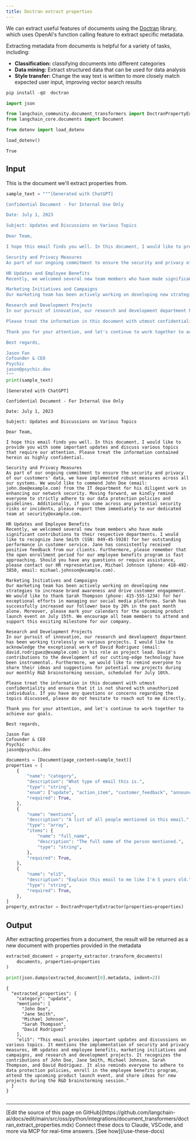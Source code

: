 ```yaml
---
title: Doctran extract properties
---
```


We can extract useful features of documents using the [Doctran](https://github.com/psychic-api/doctran) library, which uses OpenAI's function calling feature to extract specific metadata.

Extracting metadata from documents is helpful for a variety of tasks, including:

* **Classification:** classifying documents into different categories
* **Data mining:** Extract structured data that can be used for data analysis
* **Style transfer:** Change the way text is written to more closely match expected user input, improving vector search results

```python
pip install -qU  doctran
```

```python
import json

from langchain_community.document_transformers import DoctranPropertyExtractor
from langchain_core.documents import Document
```

```python
from dotenv import load_dotenv

load_dotenv()
```

```output
True
```

## Input

This is the document we'll extract properties from.

```python
sample_text = """[Generated with ChatGPT]

Confidential Document - For Internal Use Only

Date: July 1, 2023

Subject: Updates and Discussions on Various Topics

Dear Team,

I hope this email finds you well. In this document, I would like to provide you with some important updates and discuss various topics that require our attention. Please treat the information contained herein as highly confidential.

Security and Privacy Measures
As part of our ongoing commitment to ensure the security and privacy of our customers' data, we have implemented robust measures across all our systems. We would like to commend John Doe (email: john.doe@example.com) from the IT department for his diligent work in enhancing our network security. Moving forward, we kindly remind everyone to strictly adhere to our data protection policies and guidelines. Additionally, if you come across any potential security risks or incidents, please report them immediately to our dedicated team at security@example.com.

HR Updates and Employee Benefits
Recently, we welcomed several new team members who have made significant contributions to their respective departments. I would like to recognize Jane Smith (SSN: 049-45-5928) for her outstanding performance in customer service. Jane has consistently received positive feedback from our clients. Furthermore, please remember that the open enrollment period for our employee benefits program is fast approaching. Should you have any questions or require assistance, please contact our HR representative, Michael Johnson (phone: 418-492-3850, email: michael.johnson@example.com).

Marketing Initiatives and Campaigns
Our marketing team has been actively working on developing new strategies to increase brand awareness and drive customer engagement. We would like to thank Sarah Thompson (phone: 415-555-1234) for her exceptional efforts in managing our social media platforms. Sarah has successfully increased our follower base by 20% in the past month alone. Moreover, please mark your calendars for the upcoming product launch event on July 15th. We encourage all team members to attend and support this exciting milestone for our company.

Research and Development Projects
In our pursuit of innovation, our research and development department has been working tirelessly on various projects. I would like to acknowledge the exceptional work of David Rodriguez (email: david.rodriguez@example.com) in his role as project lead. David's contributions to the development of our cutting-edge technology have been instrumental. Furthermore, we would like to remind everyone to share their ideas and suggestions for potential new projects during our monthly R&D brainstorming session, scheduled for July 10th.

Please treat the information in this document with utmost confidentiality and ensure that it is not shared with unauthorized individuals. If you have any questions or concerns regarding the topics discussed, please do not hesitate to reach out to me directly.

Thank you for your attention, and let's continue to work together to achieve our goals.

Best regards,

Jason Fan
Cofounder & CEO
Psychic
jason@psychic.dev
"""
print(sample_text)
```

```output
[Generated with ChatGPT]

Confidential Document - For Internal Use Only

Date: July 1, 2023

Subject: Updates and Discussions on Various Topics

Dear Team,

I hope this email finds you well. In this document, I would like to provide you with some important updates and discuss various topics that require our attention. Please treat the information contained herein as highly confidential.

Security and Privacy Measures
As part of our ongoing commitment to ensure the security and privacy of our customers' data, we have implemented robust measures across all our systems. We would like to commend John Doe (email: john.doe@example.com) from the IT department for his diligent work in enhancing our network security. Moving forward, we kindly remind everyone to strictly adhere to our data protection policies and guidelines. Additionally, if you come across any potential security risks or incidents, please report them immediately to our dedicated team at security@example.com.

HR Updates and Employee Benefits
Recently, we welcomed several new team members who have made significant contributions to their respective departments. I would like to recognize Jane Smith (SSN: 049-45-5928) for her outstanding performance in customer service. Jane has consistently received positive feedback from our clients. Furthermore, please remember that the open enrollment period for our employee benefits program is fast approaching. Should you have any questions or require assistance, please contact our HR representative, Michael Johnson (phone: 418-492-3850, email: michael.johnson@example.com).

Marketing Initiatives and Campaigns
Our marketing team has been actively working on developing new strategies to increase brand awareness and drive customer engagement. We would like to thank Sarah Thompson (phone: 415-555-1234) for her exceptional efforts in managing our social media platforms. Sarah has successfully increased our follower base by 20% in the past month alone. Moreover, please mark your calendars for the upcoming product launch event on July 15th. We encourage all team members to attend and support this exciting milestone for our company.

Research and Development Projects
In our pursuit of innovation, our research and development department has been working tirelessly on various projects. I would like to acknowledge the exceptional work of David Rodriguez (email: david.rodriguez@example.com) in his role as project lead. David's contributions to the development of our cutting-edge technology have been instrumental. Furthermore, we would like to remind everyone to share their ideas and suggestions for potential new projects during our monthly R&D brainstorming session, scheduled for July 10th.

Please treat the information in this document with utmost confidentiality and ensure that it is not shared with unauthorized individuals. If you have any questions or concerns regarding the topics discussed, please do not hesitate to reach out to me directly.

Thank you for your attention, and let's continue to work together to achieve our goals.

Best regards,

Jason Fan
Cofounder & CEO
Psychic
jason@psychic.dev
```

```python
documents = [Document(page_content=sample_text)]
properties = [
    {
        "name": "category",
        "description": "What type of email this is.",
        "type": "string",
        "enum": ["update", "action_item", "customer_feedback", "announcement", "other"],
        "required": True,
    },
    {
        "name": "mentions",
        "description": "A list of all people mentioned in this email.",
        "type": "array",
        "items": {
            "name": "full_name",
            "description": "The full name of the person mentioned.",
            "type": "string",
        },
        "required": True,
    },
    {
        "name": "eli5",
        "description": "Explain this email to me like I'm 5 years old.",
        "type": "string",
        "required": True,
    },
]
property_extractor = DoctranPropertyExtractor(properties=properties)
```

## Output

After extracting properties from a document, the result will be returned as a new document with properties provided in the metadata

```python
extracted_document = property_extractor.transform_documents(
    documents, properties=properties
)
```

```python
print(json.dumps(extracted_document[0].metadata, indent=2))
```

```output
{
  "extracted_properties": {
    "category": "update",
    "mentions": [
      "John Doe",
      "Jane Smith",
      "Michael Johnson",
      "Sarah Thompson",
      "David Rodriguez"
    ],
    "eli5": "This email provides important updates and discussions on various topics. It mentions the implementation of security and privacy measures, HR updates and employee benefits, marketing initiatives and campaigns, and research and development projects. It recognizes the contributions of John Doe, Jane Smith, Michael Johnson, Sarah Thompson, and David Rodriguez. It also reminds everyone to adhere to data protection policies, enroll in the employee benefits program, attend the upcoming product launch event, and share ideas for new projects during the R&D brainstorming session."
  }
}
```

```python

```

---

<Callout icon="pen-to-square" iconType="regular">
    [Edit the source of this page on GitHub](https://github.com/langchain-ai/docs/edit/main/src/oss/python/integrations/document_transformers/doctran_extract_properties.mdx)
</Callout>
<Tip icon="terminal" iconType="regular">
    Connect these docs to Claude, VSCode, and more via MCP for    real-time answers. [See how](/use-these-docs)
</Tip>
